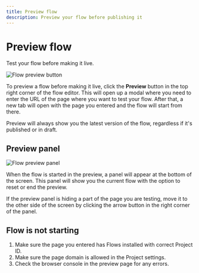 ```yaml
---
title: Preview flow
description: Preview your flow before publishing it
---
```


# Preview flow

Test your flow before making it live.

![Flow preview button](/creating-flows/preview.png)

To preview a flow before making it live, click the **Preview** button in the top right corner of the flow editor. This will open up a modal where you need to enter the URL of the page where you want to test your flow. After that, a new tab will open with the page you entered and the flow will start from there.

Preview will always show you the latest version of the flow, regardless if it's published or in draft.

## Preview panel

![Flow preview panel](/creating-flows/preview-panel.png)

When the flow is started in the preview, a panel will appear at the bottom of the screen. This panel will show you the current flow with the option to reset or end the preview.

If the preview panel is hiding a part of the page you are testing, move it to the other side of the screen by clicking the arrow button in the right corner of the panel.

## Flow is not starting

1. Make sure the page you entered has Flows installed with correct Project ID.
2. Make sure the page domain is allowed in the Project settings.
3. Check the browser console in the preview page for any errors.

